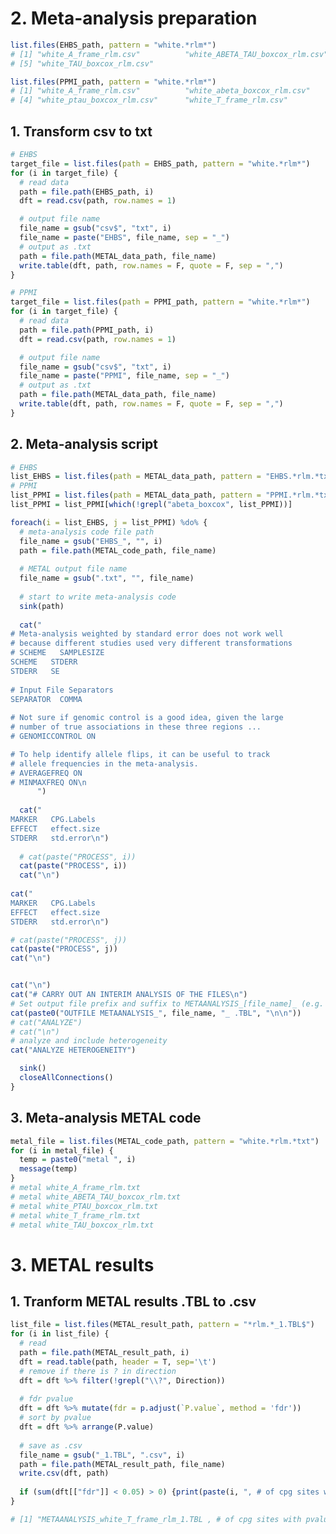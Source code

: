 # 2. Meta-analysis preparation
```r
list.files(EHBS_path, pattern = "white.*rlm*")
# [1] "white_A_frame_rlm.csv"          "white_ABETA_TAU_boxcox_rlm.csv" "white_PTAU_boxcox_rlm.csv"      "white_T_frame_rlm.csv"         
# [5] "white_TAU_boxcox_rlm.csv"

list.files(PPMI_path, pattern = "white.*rlm*")
# [1] "white_A_frame_rlm.csv"          "white_abeta_boxcox_rlm.csv"     "white_abeta_tau_boxcox_rlm.csv"
# [4] "white_ptau_boxcox_rlm.csv"      "white_T_frame_rlm.csv"          "white_tau_boxcox_rlm.csv"
```

## 1. Transform csv to txt
```r
# EHBS
target_file = list.files(path = EHBS_path, pattern = "white.*rlm*")
for (i in target_file) {
  # read data
  path = file.path(EHBS_path, i)
  dft = read.csv(path, row.names = 1)

  # output file name
  file_name = gsub("csv$", "txt", i)
  file_name = paste("EHBS", file_name, sep = "_")
  # output as .txt
  path = file.path(METAL_data_path, file_name)
  write.table(dft, path, row.names = F, quote = F, sep = ",")
}
```

```r
# PPMI
target_file = list.files(path = PPMI_path, pattern = "white.*rlm*")
for (i in target_file) {
  # read data
  path = file.path(PPMI_path, i)
  dft = read.csv(path, row.names = 1)

  # output file name
  file_name = gsub("csv$", "txt", i)
  file_name = paste("PPMI", file_name, sep = "_")
  # output as .txt
  path = file.path(METAL_data_path, file_name)
  write.table(dft, path, row.names = F, quote = F, sep = ",")
}
```

## 2. Meta-analysis script
```r
# EHBS
list_EHBS = list.files(path = METAL_data_path, pattern = "EHBS.*rlm.*txt")
# PPMI
list_PPMI = list.files(path = METAL_data_path, pattern = "PPMI.*rlm.*txt")
list_PPMI = list_PPMI[which(!grepl("abeta_boxcox", list_PPMI))]

foreach(i = list_EHBS, j = list_PPMI) %do% {
  # meta-analysis code file path
  file_name = gsub("EHBS_", "", i)
  path = file.path(METAL_code_path, file_name)
  
  # METAL output file name
  file_name = gsub(".txt", "", file_name)
  
  # start to write meta-analysis code
  sink(path)
  
  cat("
# Meta-analysis weighted by standard error does not work well
# because different studies used very different transformations
# SCHEME   SAMPLESIZE
SCHEME   STDERR
STDERR   SE
  
# Input File Separators
SEPARATOR  COMMA
  
# Not sure if genomic control is a good idea, given the large
# number of true associations in these three regions ...
# GENOMICCONTROL ON

# To help identify allele flips, it can be useful to track
# allele frequencies in the meta-analysis.
# AVERAGEFREQ ON
# MINMAXFREQ ON\n
      ")
  
  cat("
MARKER   CPG.Labels
EFFECT   effect.size
STDERR   std.error\n")
  
  # cat(paste("PROCESS", i))
  cat(paste("PROCESS", i))
  cat("\n")
  
cat("
MARKER   CPG.Labels
EFFECT   effect.size
STDERR   std.error\n")

# cat(paste("PROCESS", j))
cat(paste("PROCESS", j))
cat("\n")


cat("\n")
cat("# CARRY OUT AN INTERIM ANALYSIS OF THE FILES\n")
# Set output file prefix and suffix to METAANALYSIS_[file_name]_ (e.g. METAANALYSIS_white_A_frame_rlm_) and .TBL
cat(paste0("OUTFILE METAANALYSIS_", file_name, "_ .TBL", "\n\n"))
# cat("ANALYZE")
# cat("\n")
# analyze and include heterogeneity
cat("ANALYZE HETEROGENEITY")

  sink()
  closeAllConnections()
}
```

## 3. Meta-analysis METAL code
```r
metal_file = list.files(METAL_code_path, pattern = "white.*rlm.*txt")
for (i in metal_file) {
  temp = paste0("metal ", i)
  message(temp)
}
# metal white_A_frame_rlm.txt
# metal white_ABETA_TAU_boxcox_rlm.txt
# metal white_PTAU_boxcox_rlm.txt
# metal white_T_frame_rlm.txt
# metal white_TAU_boxcox_rlm.txt
```

# 3. METAL results
## 1. Tranform METAL results .TBL to .csv
```r
list_file = list.files(METAL_result_path, pattern = "*rlm.*_1.TBL$")
for (i in list_file) {
  # read
  path = file.path(METAL_result_path, i)
  dft = read.table(path, header = T, sep='\t')
  # remove if there is ? in direction
  dft = dft %>% filter(!grepl("\\?", Direction))
  
  # fdr pvalue
  dft = dft %>% mutate(fdr = p.adjust(`P.value`, method = 'fdr'))
  # sort by pvalue
  dft = dft %>% arrange(P.value)
  
  # save as .csv
  file_name = gsub("_1.TBL", ".csv", i)
  path = file.path(METAL_result_path, file_name)
  write.csv(dft, path)
  
  if (sum(dft[["fdr"]] < 0.05) > 0) {print(paste(i, ", # of cpg sites with pvalue < 0.05 =", sum(dft[["fdr"]] < 0.05)))}
}

# [1] "METAANALYSIS_white_T_frame_rlm_1.TBL , # of cpg sites with pvalue < 0.05 = 1"
```
